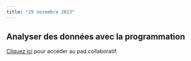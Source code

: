 ```yaml
---
title: "29 novembre 2023"
---
```


## Analyser des données avec la programmation

::: {.callout-note}

[Cliquez ici](https://demo.hedgedoc.org/FvUHn0UAT46ZQrG7ExxYbw#) pour accéder au pad collaboratif.

:::
